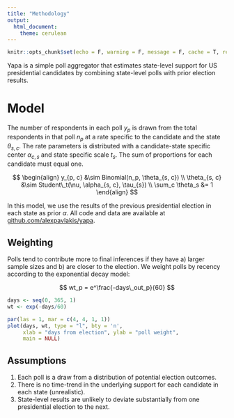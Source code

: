 ```yaml
---
title: "Methodology"
output: 
  html_document:
    theme: cerulean
---
```


```r
knitr::opts_chunk$set(echo = F, warning = F, message = F, cache = T, resuts = F)
```


Yapa is a simple poll aggregator that estimates state-level support for US presidential candidates by combining state-level polls with prior election results.  

# Model

The number of respondents in each poll $y_p$ is drawn from the total respondents in that poll $n_p$ at a rate specific to the candidate and the state $\theta_{s, c}$.  The rate parameters is distributed with a candidate-state specific center $\alpha_{c, s}$ and state specific scale $t_s$.  The sum of proportions for each candidate must equal one.

$$
\begin{align}
y_{p, c} &\sim Binomial(n_p, \theta_{s, c}) \\
\theta_{s, c} &\sim Student\_t(\nu, \alpha_{s, c}, \tau_{s}) \\
\sum_c \theta_s &= 1 
\end{align}
$$

In this model, we use the results of the previous presidential election in each state as prior $\alpha$.  All code and data are available at [github.com/alexpavlakis/yapa](https://github.com/alexpavlakis/yapa).

## Weighting 

Polls tend to contribute more to final inferences if they have a) larger sample sizes and b) are closer to the election. We weight polls by recency according to the exponential decay model:

$$
wt_p = e^\frac{-days\_out_p}{60}
$$

```r
days <- seq(0, 365, 1)
wt <- exp(-days/60)

par(las = 1, mar = c(4, 4, 1, 1))
plot(days, wt, type = "l", bty = 'n', 
     xlab = "days from election", ylab = "poll weight",
     main = NULL)
```

## Assumptions

1. Each poll is a draw from a distribution of potential election outcomes.
2. There is no time-trend in the underlying support for each candidate in each state (unrealistic).
3. State-level results are unlikely to deviate substantially from one presidential election to the next.




